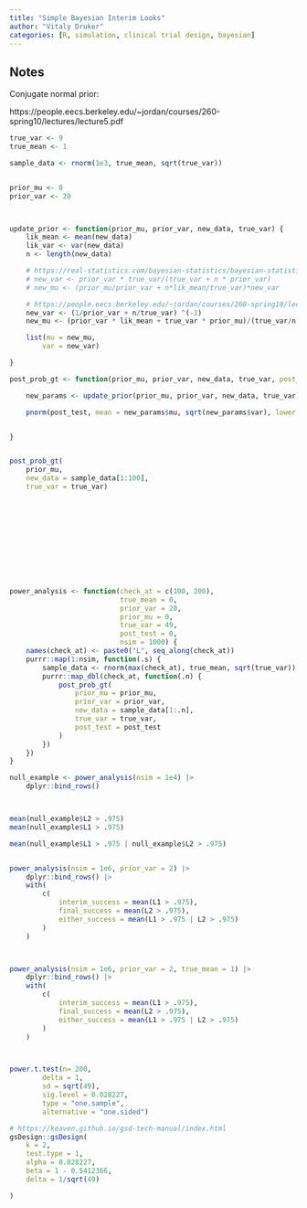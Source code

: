 ```yaml
---
title: "Simple Bayesian Interim Looks"
author: "Vitaly Druker"
categories: [R, simulation, clinical trial design, bayesian]
---
```





## Notes

Conjugate normal prior:

https://people.eecs.berkeley.edu/~jordan/courses/260-spring10/lectures/lecture5.pdf


```r
true_var <- 9
true_mean <- 1

sample_data <- rnorm(1e3, true_mean, sqrt(true_var))


prior_mu <- 0
prior_var <- 20



update_prior <- function(prior_mu, prior_var, new_data, true_var) {
    lik_mean <- mean(new_data)
    lik_var <- var(new_data)
    n <- length(new_data)

    # https://real-statistics.com/bayesian-statistics/bayesian-statistics-normal-data/conjugate-priors-normal-distribution/
    # new_var <- prior_var * true_var/(true_var + n * prior_var)
    # new_mu <- (prior_mu/prior_var + n*lik_mean/true_var)*new_var

    # https://people.eecs.berkeley.edu/~jordan/courses/260-spring10/lectures/lecture5.pdf
    new_var <- (1/prior_var + n/true_var) ^(-1)
    new_mu <- (prior_var * lik_mean + true_var * prior_mu)/(true_var/n + prior_var)

    list(mu = new_mu,
        var = new_var)

}

post_prob_gt <- function(prior_mu, prior_var, new_data, true_var, post_test = 0) {

    new_params <- update_prior(prior_mu, prior_var, new_data, true_var)

    pnorm(post_test, mean = new_params$mu, sqrt(new_params$var), lower.tail = FALSE)


}


post_prob_gt(
    prior_mu, 
    new_data = sample_data[1:100],
    true_var = true_var)













```






```r
power_analysis <- function(check_at = c(100, 200),
                           true_mean = 0,
                           prior_var = 20,
                           prior_mu = 0,
                           true_var = 49,
                           post_test = 0,
                           nsim = 1000) {
    names(check_at) <- paste0("L", seq_along(check_at))
    purrr::map(1:nsim, function(.s) {
        sample_data <- rnorm(max(check_at), true_mean, sqrt(true_var))
        purrr::map_dbl(check_at, function(.n) {
            post_prob_gt(
                prior_mu = prior_mu,
                prior_var = prior_var,
                new_data = sample_data[1:.n],
                true_var = true_var,
                post_test = post_test
            )
        })
    })
}

```



```r
null_example <- power_analysis(nsim = 1e4) |>
    dplyr::bind_rows()



mean(null_example$L2 > .975)
mean(null_example$L1 > .975)

mean(null_example$L1 > .975 | null_example$L2 > .975)


power_analysis(nsim = 1e6, prior_var = 2) |>
    dplyr::bind_rows() |>
    with(
        c(
            interim_success = mean(L1 > .975),
            final_success = mean(L2 > .975), 
            either_success = mean(L1 > .975 | L2 > .975)
        )
    )



power_analysis(nsim = 1e6, prior_var = 2, true_mean = 1) |>
    dplyr::bind_rows() |>
    with(
        c(
            interim_success = mean(L1 > .975),
            final_success = mean(L2 > .975), 
            either_success = mean(L1 > .975 | L2 > .975)
        )
    )



power.t.test(n= 200, 
        delta = 1, 
        sd = sqrt(49), 
        sig.level = 0.028227, 
        type = "one.sample",
        alternative = "one.sided")
```


```r

# https://keaven.github.io/gsd-tech-manual/index.html
gsDesign::gsDesign(
    k = 2,
    test.type = 1,
    alpha = 0.028227,
    beta = 1 - 0.5412366,
    delta = 1/sqrt(49)

)

```
